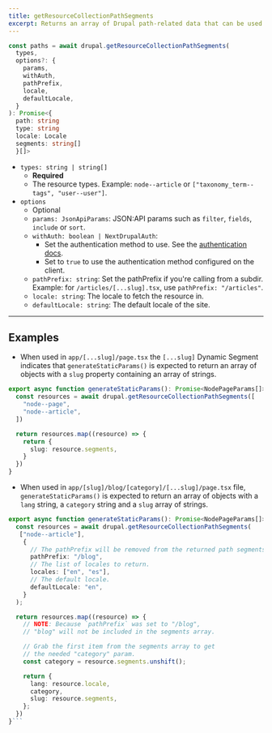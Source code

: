 ```yaml
---
title: getResourceCollectionPathSegments
excerpt: Returns an array of Drupal path-related data that can be used to provide a static list for generateStaticParams.
---
```


```ts
const paths = await drupal.getResourceCollectionPathSegments(
  types,
  options?: {
    params,
    withAuth,
    pathPrefix,
    locale,
    defaultLocale,
  }
): Promise<{
  path: string
  type: string
  locale: Locale
  segments: string[]
  }[]>
```

- `types: string | string[]`
  - **Required**
  - The resource types. Example: `node--article` or `["taxonomy_term--tags", "user--user"]`.
- `options`
  - Optional
  - `params: JsonApiParams`: JSON:API params such as `filter`, `fields`, `include` or `sort`.
  - `withAuth: boolean | NextDrupalAuth`:
    - Set the authentication method to use. See the [authentication docs](/docs/authentication).
    - Set to `true` to use the authentication method configured on the client.
  - `pathPrefix: string`: Set the pathPrefix if you're calling from a subdir. Example: for `/articles/[...slug].tsx`, use `pathPrefix: "/articles"`.
  - `locale: string`: The locale to fetch the resource in.
  - `defaultLocale: string`: The default locale of the site.

---

## Examples

- When used in `app/[...slug]/page.tsx` the `[...slug]` Dynamic Segment indicates that
  `generateStaticParams()` is expected to return an array of objects with a `slug` property
  containing an array of strings.

```ts
export async function generateStaticParams(): Promise<NodePageParams[]> {
  const resources = await drupal.getResourceCollectionPathSegments([
    "node--page",
    "node--article",
  ])

  return resources.map((resource) => {
    return {
      slug: resource.segments,
    }
  })
}
```

- When used in `app/[slug]/blog/[category]/[...slug]/page.tsx` file, `generateStaticParams()`
  is expected to return an array of objects with a `lang` string, a `category` string and a `slug` array of strings.

````ts
export async function generateStaticParams(): Promise<NodePageParams[]> {
  const resources = await drupal.getResourceCollectionPathSegments(
   ["node--article"],
    {
      // The pathPrefix will be removed from the returned path segments array.
      pathPrefix: "/blog",
      // The list of locales to return.
      locales: ["en", "es"],
      // The default locale.
      defaultLocale: "en",
    }
  );

  return resources.map((resource) => {
    // NOTE: Because `pathPrefix` was set to "/blog",
    // "blog" will not be included in the segments array.

    // Grab the first item from the segments array to get
    // the needed "category" param.
    const category = resource.segments.unshift();

    return {
      lang: resource.locale,
      category,
      slug: resource.segments,
    };
  })
}```
````
